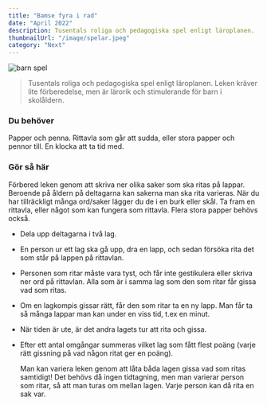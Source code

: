 ```yaml
---
title: "Bamse fyra i rad"
date: "April 2022"
description: Tusentals roliga och pedagogiska spel enligt läroplanen.  En person ur ett lag ska gå upp.
thumbnailUrl: "/image/spelar.jpeg"
category: "Next"
---
```


![barn spel](/image/spelar.jpeg)

> Tusentals roliga och pedagogiska spel enligt läroplanen. Leken kräver lite förberedelse, men är lärorik och stimulerande för barn i skolåldern.

### Du behöver

Papper och penna. Rittavla som går att sudda, eller stora papper och pennor till. En klocka att ta tid med.

### Gör så här

Förbered leken genom att skriva ner olika saker som ska ritas på lappar. Beroende på åldern på deltagarna kan sakerna man ska rita varieras. När du har tillräckligt många ord/saker lägger du de i en burk eller skål. Ta fram en rittavla, eller något som kan fungera som rittavla. Flera stora papper behövs också.

- Dela upp deltagarna i två lag.
- En person ur ett lag ska gå upp, dra en lapp, och sedan försöka rita det som står på lappen på rittavlan.
- Personen som ritar måste vara tyst, och får inte gestikulera eller skriva ner ord på rittavlan. Alla som är i samma lag som den som ritar får gissa vad som ritas.
- Om en lagkompis gissar rätt, får den som ritar ta en ny lapp. Man får ta så många lappar man kan under en viss tid, t.ex en minut.
- När tiden är ute, är det andra lagets tur att rita och gissa.
- Efter ett antal omgångar summeras vilket lag som fått flest poäng (varje rätt gissning på vad någon ritat ger en poäng).

  Man kan variera leken genom att låta båda lagen gissa vad som ritas samtidigt! Det behövs då ingen tidtagning, men man varierar person som ritar, så att man turas om mellan lagen. Varje person kan då rita en sak var.
